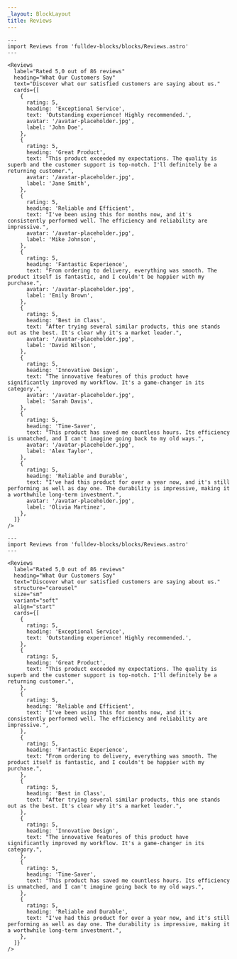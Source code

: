 ```yaml
---
_layout: BlockLayout
title: Reviews
---
```


```astro live props={{ title: 'Masonry' }}
---
import Reviews from 'fulldev-blocks/blocks/Reviews.astro'
---

<Reviews
  label="Rated 5,0 out of 86 reviews"
  heading="What Our Customers Say"
  text="Discover what our satisfied customers are saying about us."
  cards={[
    {
      rating: 5,
      heading: 'Exceptional Service',
      text: 'Outstanding experience! Highly recommended.',
      avatar: '/avatar-placeholder.jpg',
      label: 'John Doe',
    },
    {
      rating: 5,
      heading: 'Great Product',
      text: "This product exceeded my expectations. The quality is superb and the customer support is top-notch. I'll definitely be a returning customer.",
      avatar: '/avatar-placeholder.jpg',
      label: 'Jane Smith',
    },
    {
      rating: 5,
      heading: 'Reliable and Efficient',
      text: "I've been using this for months now, and it's consistently performed well. The efficiency and reliability are impressive.",
      avatar: '/avatar-placeholder.jpg',
      label: 'Mike Johnson',
    },
    {
      rating: 5,
      heading: 'Fantastic Experience',
      text: "From ordering to delivery, everything was smooth. The product itself is fantastic, and I couldn't be happier with my purchase.",
      avatar: '/avatar-placeholder.jpg',
      label: 'Emily Brown',
    },
    {
      rating: 5,
      heading: 'Best in Class',
      text: "After trying several similar products, this one stands out as the best. It's clear why it's a market leader.",
      avatar: '/avatar-placeholder.jpg',
      label: 'David Wilson',
    },
    {
      rating: 5,
      heading: 'Innovative Design',
      text: "The innovative features of this product have significantly improved my workflow. It's a game-changer in its category.",
      avatar: '/avatar-placeholder.jpg',
      label: 'Sarah Davis',
    },
    {
      rating: 5,
      heading: 'Time-Saver',
      text: "This product has saved me countless hours. Its efficiency is unmatched, and I can't imagine going back to my old ways.",
      avatar: '/avatar-placeholder.jpg',
      label: 'Alex Taylor',
    },
    {
      rating: 5,
      heading: 'Reliable and Durable',
      text: "I've had this product for over a year now, and it's still performing as well as day one. The durability is impressive, making it a worthwhile long-term investment.",
      avatar: '/avatar-placeholder.jpg',
      label: 'Olivia Martinez',
    },
  ]}
/>
```

```astro live props={{ title: 'Carousel' }}
---
import Reviews from 'fulldev-blocks/blocks/Reviews.astro'
---

<Reviews
  label="Rated 5,0 out of 86 reviews"
  heading="What Our Customers Say"
  text="Discover what our satisfied customers are saying about us."
  structure="carousel"
  size="sm"
  variant="soft"
  align="start"
  cards={[
    {
      rating: 5,
      heading: 'Exceptional Service',
      text: 'Outstanding experience! Highly recommended.',
    },
    {
      rating: 5,
      heading: 'Great Product',
      text: "This product exceeded my expectations. The quality is superb and the customer support is top-notch. I'll definitely be a returning customer.",
    },
    {
      rating: 5,
      heading: 'Reliable and Efficient',
      text: "I've been using this for months now, and it's consistently performed well. The efficiency and reliability are impressive.",
    },
    {
      rating: 5,
      heading: 'Fantastic Experience',
      text: "From ordering to delivery, everything was smooth. The product itself is fantastic, and I couldn't be happier with my purchase.",
    },
    {
      rating: 5,
      heading: 'Best in Class',
      text: "After trying several similar products, this one stands out as the best. It's clear why it's a market leader.",
    },
    {
      rating: 5,
      heading: 'Innovative Design',
      text: "The innovative features of this product have significantly improved my workflow. It's a game-changer in its category.",
    },
    {
      rating: 5,
      heading: 'Time-Saver',
      text: "This product has saved me countless hours. Its efficiency is unmatched, and I can't imagine going back to my old ways.",
    },
    {
      rating: 5,
      heading: 'Reliable and Durable',
      text: "I've had this product for over a year now, and it's still performing as well as day one. The durability is impressive, making it a worthwhile long-term investment.",
    },
  ]}
/>
```
